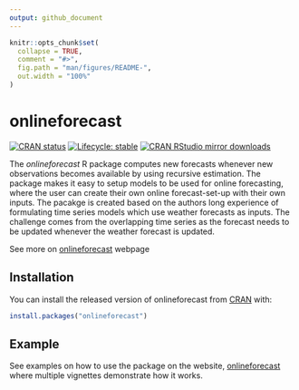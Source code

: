 ```yaml
---
output: github_document
---
```

<!---usethis::use_readme_rmd() -->
<!-- README.md is generated from README.Rmd. Please edit that file -->

```r
knitr::opts_chunk$set(
  collapse = TRUE,
  comment = "#>",
  fig.path = "man/figures/README-",
  out.width = "100%"
)
```

# onlineforecast
<!--
usethis::use_cran_badge()
usethis::use_lifecycle_badge("stable")
-->


<!-- badges: start -->
[![CRAN status](https://www.r-pkg.org/badges/version/onlineforecast)](https://CRAN.R-project.org/package=onlineforecast)
[![Lifecycle: stable](https://img.shields.io/badge/lifecycle-stable-brightgreen.svg)](https://www.tidyverse.org/lifecycle/#stable)
[![CRAN RStudio mirror downloads](http://cranlogs.r-pkg.org/badges/onlineforecast)](https://cran.r-project.org/package=onlineforecast)
<!-- badges: end -->


The *onlineforecast* R package computes new forecasts whenever new observations becomes available by using recursive estimation. The package makes it easy to setup models to be used for online forecasting, where the user can create their own online forecast-set-up with their own inputs. The pacakge is created based on the authors long experience of formulating time series models which use weather forecasts as inputs. The challenge comes from the overlapping time series as the forecast needs to be updated whenever the weather forecast is updated.

See more on [onlineforecast](https://onlineforecasting.org/) webpage

## Installation

You can install the released version of onlineforecast from [CRAN](https://CRAN.R-project.org) with:

``` r
install.packages("onlineforecast")
```

## Example

See examples on how to use the package on the website, [onlineforecast](https://onlineforecasting.org/examples.html) where multiple vignettes demonstrate how it works.
